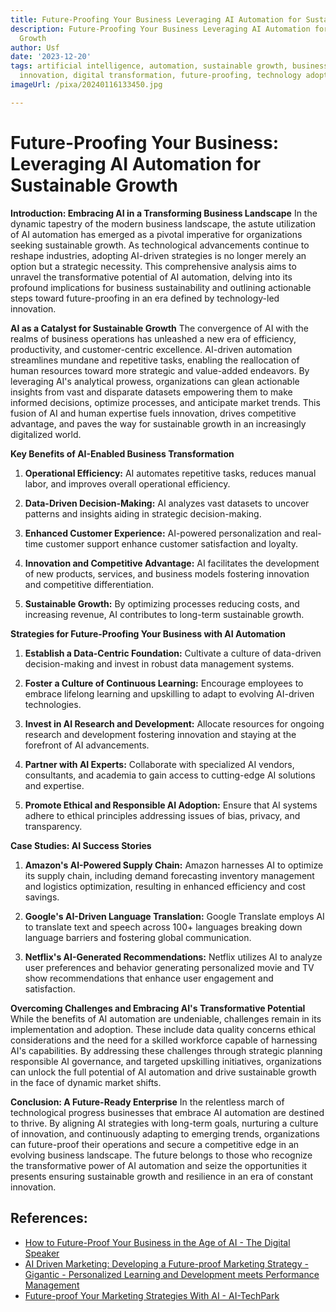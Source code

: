 ```yaml
---
title: Future-Proofing Your Business Leveraging AI Automation for Sustainable Growth
description: Future-Proofing Your Business Leveraging AI Automation for Sustainable
  Growth
author: Usf
date: '2023-12-20'
tags: artificial intelligence, automation, sustainable growth, business strategy,
  innovation, digital transformation, future-proofing, technology adoption
imageUrl: /pixa/20240116133450.jpg

---
```

# Future-Proofing  Your Business: Leveraging AI Automation for Sustainable Growth

**Introduction: Embracing AI in a Transforming Business Landscape**
In  the dynamic  tapestry of the modern business landscape, the astute utilization of AI automation has emerged as a pivotal imperative for organizations seeking sustainable growth. As technological advancements continue to reshape industries,  adopting AI-driven  strategies is no longer merely an option but a strategic necessity. This comprehensive analysis aims to unravel the transformative potential of AI automation,  delving into its profound implications for business sustainability and outlining actionable steps toward future-proofing in an era defined by technology-led innovation.

**AI as a Catalyst for Sustainable Growth**
The convergence of AI with the  realms of business operations has unleashed a new  era of efficiency, productivity, and customer-centric excellence. AI-driven automation streamlines mundane and  repetitive tasks, enabling the reallocation of human resources toward more strategic and value-added endeavors. By leveraging AI's analytical prowess, organizations can glean actionable insights from vast and disparate  datasets empowering  them to make informed decisions, optimize processes, and anticipate market trends. This fusion of AI and  human expertise fuels innovation,  drives  competitive advantage, and  paves the way for sustainable growth in an increasingly digitalized world.

**Key Benefits of AI-Enabled Business Transformation**

1. **Operational Efficiency:** AI automates  repetitive tasks, reduces manual labor,  and  improves overall operational efficiency.


2. **Data-Driven Decision-Making:** AI analyzes vast datasets to  uncover patterns and insights aiding in strategic  decision-making.


3. **Enhanced Customer Experience:** AI-powered personalization and real-time customer support enhance customer satisfaction and loyalty.


4. **Innovation  and Competitive Advantage:** AI  facilitates  the development  of new products,  services, and business models fostering innovation and competitive differentiation.


5. **Sustainable Growth:** By  optimizing  processes reducing costs, and increasing revenue, AI contributes  to long-term sustainable growth.

**Strategies for Future-Proofing Your  Business with AI Automation**

1. **Establish a Data-Centric Foundation:** Cultivate a culture  of data-driven decision-making and invest in robust data management systems.


2.  **Foster a Culture of  Continuous Learning:** Encourage employees  to embrace lifelong learning and upskilling  to adapt to evolving AI-driven technologies.


3. **Invest in AI Research  and Development:** Allocate resources for ongoing research and development fostering innovation and staying at the forefront of AI advancements.


4. **Partner with AI  Experts:** Collaborate with specialized AI vendors, consultants, and academia to gain access to cutting-edge  AI solutions and expertise.


5. **Promote Ethical  and Responsible AI Adoption:** Ensure  that AI systems  adhere to  ethical principles addressing issues of bias, privacy, and transparency.

**Case Studies: AI Success Stories**

1. **Amazon's AI-Powered Supply Chain:** Amazon harnesses AI to optimize its supply chain, including demand forecasting inventory management and logistics optimization, resulting in enhanced efficiency and cost savings.


2. **Google's AI-Driven Language Translation:** Google Translate employs AI to  translate text and speech across 100+ languages breaking down language barriers and fostering global communication.


3. **Netflix's  AI-Generated Recommendations:** Netflix utilizes AI  to analyze user  preferences and behavior generating personalized movie and TV show recommendations that enhance user engagement and satisfaction.


**Overcoming Challenges and  Embracing AI's Transformative Potential**
While the  benefits of AI  automation are undeniable, challenges remain in its implementation and adoption. These  include data quality concerns ethical considerations and the need for a skilled workforce capable of harnessing AI's capabilities. By addressing  these challenges through  strategic planning responsible AI governance, and  targeted upskilling initiatives, organizations can unlock the full potential of AI automation and drive sustainable growth in the face of dynamic market shifts.

**Conclusion: A Future-Ready Enterprise**
In the relentless march of technological progress businesses that embrace AI automation  are destined to thrive. By aligning AI strategies with long-term goals, nurturing a  culture of innovation, and  continuously  adapting to emerging trends, organizations can future-proof their operations and secure  a  competitive edge in  an evolving business  landscape. The future belongs to those who recognize the transformative power of AI  automation and seize the opportunities it presents ensuring sustainable growth and resilience in an era of constant innovation.

## References:
- [How to Future-Proof Your Business in the Age of AI - The Digital Speaker](https://www.thedigitalspeaker.com/future-proof-your-business-age-ai/)
- [AI Driven Marketing: Developing a Future-proof Marketing Strategy - Gigantic - Personalized Learning and Development meets Performance Management](https://gigantic.is/blog/ai-driven-marketing-developing-a-future-proof-marketing-strategy)
- [Future-proof Your Marketing Strategies With AI - AI-TechPark](https://ai-techpark.com/future-proof-your-marketing-strategies-with-ai/)

